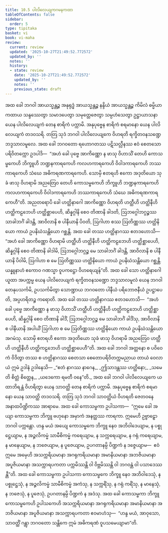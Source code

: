 ```yaml
---
title: 10.5 ပါလိလေယျကဂမနကထာ
tableOfContents: false
sidebar:
  order: 5
type: tipitaka
basket: vi
book: vi-maha
review:
  current: review
  updated: '2025-10-27T21:49:52.772572'
  updated_by: ''
  notes: ''
  history:
  - state: review
    date: '2025-10-27T21:49:52.772572'
    updated_by: ''
    notes: ''
    previous_state: draft
---
```



<ReviewStatus review={frontmatter.review} showDetails={true} />

<HypothesisAnnotation frontmatter={frontmatter} />

<DynamicBreadcrumb />

<Division number="467" book="vi-maha" e="ch" v="3" p="499">

<Paragraph number="1997" book="vi-maha">
အထ ခေါ ဘဂဝါ အာယသ္မန္တဉ္စ အနုရုဒ္ဓံ အာယသ္မန္တဉ္စ နန္ဒိယံ အာယသ္မန္တဉ္စ ကိမိလံ ဓမ္မိယာ ကထာယ သန္ဒဿေတွာ သမာဒပေတွာ သမုတ္တေဇေတွာ သမ္ပဟံသေတွာ ဥဋ္ဌာယာသနာ ယေန ပါလိလေယျကံ တေန စာရိကံ ပက္ကာမိ. အနုပုဗ္ဗေန စာရိကံ စရမာနော ယေန ပါလိလေယျကံ တဒဝသရိ. တတြ သုဒံ ဘဂဝါ ပါလိလေယျကေ ဝိဟရတိ ရက္ခိတဝနသဏ္ဍေ ဘဒ္ဒသာလမူလေ. အထ ခေါ ဘဂဝတော ရဟောဂတဿ ပဋိသလ္လီနဿ ဧဝံ စေတသော ပရိဝိတက္ကော ဥဒပါဒိ—  “အဟံ ခေါ ပုဗ္ဗေ အာကိဏ္ဏော န ဖာသု ဝိဟာသိံ တေဟိ ကောသမ္ဗကေဟိ ဘိက္ခူဟိ ဘဏ္ဍနကာရကေဟိ ကလဟကာရကေဟိ ဝိဝါဒကာရကေဟိ ဘဿကာရကေဟိ သံဃေ အဓိကရဏကာရကေဟိ. သောမှိ ဧတရဟိ ဧကော အဒုတိယော သုခံ ဖာသု ဝိဟရာမိ အညတြေဝ တေဟိ ကောသမ္ဗကေဟိ ဘိက္ခူဟိ ဘဏ္ဍနကာရကေဟိ ကလဟကာရကေဟိ ဝိဝါဒကာရကေဟိ ဘဿကာရကေဟိ သံဃေ အဓိကရဏကာရကေဟီ”တိ.
</Paragraph>

<Paragraph number="1998" book="vi-maha">
အညတရောပိ ခေါ ဟတ္ထိနာဂေါ အာကိဏ္ဏော ဝိဟရတိ ဟတ္ထီဟိ ဟတ္ထိနီဟိ ဟတ္ထိကဠဘေဟိ ဟတ္ထိစ္ဆာပေဟိ, ဆိန္နဂ္ဂါနိ စေဝ တိဏာနိ ခါဒတိ, ဩဘဂ္ဂေါဘဂ္ဂဉ္စဿ သာခါဘင်္ဂံ ခါဒန္တိ, အာဝိလာနိ စ ပါနီယာနိ ပိဝတိ, ဩဂါဟာ စဿ ဩတိဏ္ဏဿ ဟတ္ထိနိယော ကာယံ ဥပနိဃံသန္တိယော ဂစ္ဆန္တိ. အထ ခေါ တဿ ဟတ္ထိနာဂဿ ဧတဒဟောသိ—  “အဟံ ခေါ အာကိဏ္ဏော ဝိဟရာမိ ဟတ္ထီဟိ ဟတ္ထိနီဟိ ဟတ္ထိကဠဘေဟိ ဟတ္ထိစ္ဆာပေဟိ, ဆိန္နဂ္ဂါနိ စေဝ တိဏာနိ ခါဒါမိ, ဩဘဂ္ဂေါဘဂ္ဂဉ္စ မေ သာခါဘင်္ဂံ ခါဒန္တိ, အာဝိလာနိ စ ပါနီယာနိ ပိဝါမိ, ဩဂါဟာ စ မေ ဩတိဏ္ဏဿ ဟတ္ထိနိယော ကာယံ ဥပနိဃံသန္တိယော ဂစ္ဆန္တိ. ယန္နူနာဟံ ဧကောဝ ဂဏသ္မာ ဝူပကဋ္ဌော ဝိဟရေယျန်”တိ. အထ ခေါ သော ဟတ္ထိနာဂေါ ယူထာ အပက္ကမ္မ ယေန ပါလိလေယျကံ ရက္ခိတဝနသဏ္ဍော ဘဒ္ဒသာလမူလံ ယေန ဘဂဝါ တေနုပသင်္ကမိ, ဥပသင်္ကမိတွာ သောဏ္ဍာယ ဘဂဝတော ပါနီယံ ပရိဘောဇနီယံ ဥပဋ္ဌာပေတိ, အပ္ပဟရိတဉ္စ ကရောတိ.
</Paragraph>

<Paragraph number="1999" book="vi-maha">
အထ ခေါ တဿ ဟတ္ထိနာဂဿ ဧတဒဟောသိ—  “အဟံ ခေါ ပုဗ္ဗေ အာကိဏ္ဏော န ဖာသု ဝိဟာသိံ ဟတ္ထီဟိ ဟတ္ထိနီဟိ ဟတ္ထိကဠဘေဟိ ဟတ္ထိစ္ဆာပေဟိ, ဆိန္နဂ္ဂါနိ စေဝ တိဏာနိ ခါဒိံ, ဩဘဂ္ဂေါဘဂ္ဂဉ္စ မေ သာခါဘင်္ဂံ ခါဒိံသု, အာဝိလာနိ စ ပါနီယာနိ အပါယိံ ဩဂါဟာ စ မေ ဩတိဏ္ဏဿ ဟတ္ထိနိယော ကာယံ ဥပနိဃံသန္တိယော အဂမံသု. သောမှိ ဧတရဟိ ဧကော အဒုတိယော သုခံ ဖာသု ဝိဟရာမိ အညတြေဝ ဟတ္ထီဟိ ဟတ္ထိနီဟိ ဟတ္ထိကဠဘေဟိ ဟတ္ထိစ္ဆာပေဟီ”တိ.
</Paragraph>

<Paragraph number="2000" book="vi-maha">
အထ ခေါ ဘဂဝါ အတ္တနော စ ပဝိဝေကံ ဝိဒိတွာ တဿ စ ဟတ္ထိနာဂဿ စေတသာ စေတောပရိဝိတက္ကမညာယ တာယံ ဝေလာယံ ဣမံ ဥဒါနံ ဥဒါနေသိ—
</Paragraph>

<Paragraph number="2001" type="verses" book="vi-maha">
_“ဧတံ နာဂဿ နာဂေန,_  
_ဤသာဒန္တဿ ဟတ္ထိနော;_  
_သမေတိ စိတ္တံ စိတ္တေန,_  
_ယဒေကော ရမတီ ဝနေ”တိ._  

</Paragraph>

<Paragraph number="2002" book="vi-maha">
အထ ခေါ ဘဂဝါ ပါလိလေယျကေ ယထာဘိရန္တံ ဝိဟရိတွာ ယေန သာဝတ္ထိ တေန စာရိကံ ပက္ကာမိ. အနုပုဗ္ဗေန စာရိကံ စရမာနော ယေန သာဝတ္ထိ တဒဝသရိ. တတြ သုဒံ ဘဂဝါ သာဝတ္ထိယံ ဝိဟရတိ ဇေတဝနေ အနာထပိဏ္ဍိကဿ အာရာမေ. အထ ခေါ ကောသမ္ဗကာ ဥပါသကာ—  “ဣမေ ခေါ အယျာ ကောသမ္ဗကာ ဘိက္ခူ ဗဟုနော အမှာကံ အနတ္ထဿ ကာရကာ. ဣမေဟိ ဥဗ္ဗာဠှော ဘဂဝါ ပက္ကန္တော. ဟန္ဒ မယံ အယျေ ကောသမ္ဗကေ ဘိက္ခူ နေဝ အဘိဝါဒေယျာမ, န ပစ္စုဋ္ဌေယျာမ, န အဉ္ဇလိကမ္မံ သာမီစိကမ္မံ ကရေယျာမ, န သက္ကရေယျာမ, န ဂရုံ ကရေယျာမ, န မာနေယျာမ, န ဘဇေယျာမ, န ပူဇေယျာမ, ဥပဂတာနမ္ပိ ပိဏ္ဍကံ န ဒဇ္ဇေယျာမ—  ဧဝံ ဣမေ အမှေဟိ အသက္ကရိယမာနာ အဂရုကရိယမာနာ အမာနိယမာနာ အဘဇိယမာနာ အပူဇိယမာနာ အသက္ကာရပကတာ ပက္ကမိဿန္တိ ဝါ ဝိဗ္ဘမိဿန္တိ ဝါ ဘဂဝန္တံ ဝါ ပသာဒေဿန္တီ”တိ. အထ ခေါ ကောသမ္ဗကာ ဥပါသကာ ကောသမ္ဗကေ ဘိက္ခူ နေဝ အဘိဝါဒေသုံ, န ပစ္စုဋ္ဌေသုံ, န အဉ္ဇလိကမ္မံ သာမီစိကမ္မံ အကံသု, န သက္ကရိံသု, န ဂရုံ ကရိံသု, န မာနေသုံ, န ဘဇေသုံ, န ပူဇေသုံ, ဥပဂတာနမ္ပိ ပိဏ္ဍကံ န အဒံသု. အထ ခေါ ကောသမ္ဗကာ ဘိက္ခူ ကောသမ္ဗကေဟိ ဥပါသကေဟိ အသက္ကရိယမာနာ အဂရုကရိယမာနာ အမာနိယမာနာ အဘဇိယမာနာ အပူဇိယမာနာ အသက္ကာရပကတာ ဧဝမာဟံသု—  “ဟန္ဒ မယံ, အာဝုသော, သာဝတ္ထိံ ဂန္တွာ ဘဂဝတော သန္တိကေ ဣမံ အဓိကရဏံ ဝူပသမေယျာမာ”တိ.
</Paragraph>
</Division>